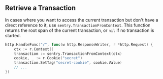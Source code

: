 ## Retrieve a Transaction

In cases where you want to access the current transaction but don't have a direct reference to it, use `sentry.TransactionFromContext`. This function returns the root span of the current transaction, or `nil` if no transaction is started.

```go
http.HandleFunc("/", func(w http.ResponseWriter, r *http.Request) {
    ctx := r.Context()
    transaction := sentry.TransactionFromContext(ctx)
    cookie, _ := r.Cookie("secret")
    transaction.SetTag("secret-cookie", cookie.Value)
    // ...
})
```
